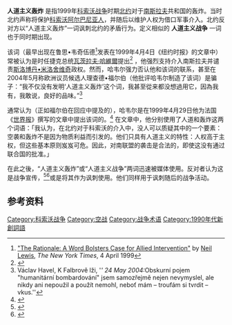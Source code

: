 {{copyedit|time=2015-05-21T02:58:56+00:00}}
'''人道主义轰炸''' 是指1999年[[科索沃战争|科索沃战争]]时期[[北约|北约]]对于[[南斯拉夫|南斯拉夫]]共和国的轰炸。当时北约声称将保护[[科索沃|科索沃]][[阿尔巴尼亚人|阿尔巴尼亚人]]，并随后以维护人权为借口军事介入。北约反对方以“人道主义轰炸”一词讽刺北约的矛盾行为。定义相似的 '''人道主义战争''' 一词也于同时期出现。

该词（最早出现在鲁思•韦奇伍德<ref>[http://partners.nytimes.com/library/world/europe/040499kosovo-legal.html "The Rationale: A Word Bolsters Case for Allied Intervention"] {{Wayback|url=http://partners.nytimes.com/library/world/europe/040499kosovo-legal.html |date=20160305140350 }} by [[Neil_Lewis_(journalist)|Neil Lewis]], ''The New York Times'', 4 April 1999</ref>发表在1999年4月4日《纽约时报》的文章中）常被认为是时任捷克总统[[瓦茨拉夫·哈维尔|瓦茨拉夫·哈維爾]]提出<ref>{{cite web |url = http://www.legrandsoir.info/article.php3?id_article=290 |title = Nous sommes tous des Jimmy Carter, 2002 |accessdate = 2006-10-09 |language = fr |deadurl = yes |archiveurl = https://web.archive.org/web/20061120112930/http://www.legrandsoir.info/article.php3?id_article=290 |archivedate = 2006-11-20 }}</ref> ，他强烈支持介入南斯拉夫并谴责[[斯洛博丹·米洛舍维奇|斯洛博丹•米洛舍维奇]]政权。然而，哈韦尔强力否认他和该词的联系，甚至在2004年5月称欧洲议员候选人理查德•福尔伯（他批评哈韦尔制造了该词）是骗子：“我不仅没有发明‘人道主义轰炸’这个词，我甚至從来都没想過用它，因為我有，我敢说，良好的品味。”<ref>Václav Havel, K Falbrově lži, '''' 24 May 2004: ''Obskurní pojem "humanitární bombardování" jsem samozřejmě nejen nevymyslel, ale nikdy ani nepoužil a použít nemohl, neboť mám – troufám si tvrdit – vkus.''</ref>

通常认为（正如福尔伯在回应中提及的），哈韦尔是在1999年4月29日他为法国《[[世界报_(法国)|世界报]]》撰写的文章中提出该词的。<ref>{{cite web |url= http://www.lemonde.fr/cgi-bin/ACHATS/acheter.cgi?offre=ARCHIVES&type_item=ART_ARCH_30J&objet_id=20689 |title= Moi aussi je me sens albanais |publisher= ''[[Le_Monde|Le Monde]]'' |language= fr |accessdate= 2008-09-09 |format= paid archive, but the article's first three sentences are provided as free extract |archive-date= 2012-02-14 |archive-url= https://www.webcitation.org/65RwEkXW1?url=http://www.lemonde.fr/cgi-bin/ACHATS/acheter.cgi?offre=ARCHIVES |dead-url= no }}</ref> 在文章中，他分别使用了人道和轰炸这两个词语：「我认为，在北约对于科索沃的介入中，没人可以质疑其中的一个要素：空袭和轰炸不是因为物质利益而引发的。他们只具有人道主义的特性：人权高于主权，但这些基本原则岌岌可危。因此，对南联盟的袭击是合法的，即使这没有通过联合国的批准。」

在此之後，“人道主义轰炸”或“人道主义战争”两词迅速被媒体使用。反对者认为这是战争宣传，<ref>{{cite web | url = http://www.zmag.org/sustainers/content/1999-06/june_15herman.htm | title = Kosovo and doublespeak, 1999 | accessdate = 2006-10-09 | language =  | deadurl = yes | archiveurl = http://webarchive.loc.gov/all/20020916122240/http://www.zmag.org/sustainers/content/1999-06/june_15herman.htm | archivedate = 2002-09-16 }}</ref><ref>{{cite news | url = http://archives.cnn.com/2000/WORLD/europe/12/17/yugoslavia.kostunica/index.html | title = CNN interview with Vojislav Koštunica, 2000 | language =  | accessdate = 2006-10-09 | deadurl = yes | archiveurl = https://web.archive.org/web/20071014003359/http://archives.cnn.com/2000/WORLD/europe/12/17/yugoslavia.kostunica/index.html | archivedate = 2007-10-14 }}</ref>或是将其作为讽刺使用。他们同样用于讽刺随后的战争活动。

==参考资料==
{{Reflist}}
{{DEFAULTSORT:人道主义轰炸}}
[[Category:科索沃战争|Category:科索沃战争]]
[[Category:空战|Category:空战]]
[[Category:战争术语|Category:战争术语]]
[[Category:1990年代新創詞語|Category:1990年代新創詞語]]